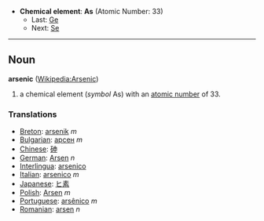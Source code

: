 *'''Chemical element''': '''As''' (Atomic Number: 33)
**Last: [[Germanium|Ge]]
**Next: [[Selenium|Se]]
----
== Noun ==
'''arsenic''' ([[en:Arsenic|Wikipedia:Arsenic]])

# a chemical element (''symbol'' As) with an [[atomic number]] of 33.

===Translations===
*[[Breton]]: [[arsenik]] ''m''
*[[Bulgarian]]: [[арсен]] ''m''
*[[Chinese]]: [[砷]]
*[[German]]: [[Arsen]] ''n''
*[[Interlingua]]: [[arsenico]]
*[[Italian]]: [[arsenico]] ''m''
*[[Japanese]]: [[ヒ素]]
*[[Polish]]: [[Arsen]] ''m''
*[[Portuguese]]: [[arsênico]] ''m''
*[[Romanian]]: [[arsen]] ''n''